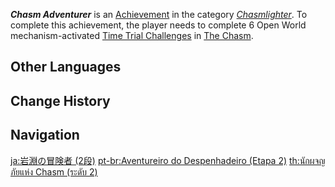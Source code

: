 {{Achievement Infobox
|title        = Chasm Adventurer
|id           = 80155
|order id     = 0155
|category     = Chasmlighter
|description  = Complete 6 Open World mechanism-activated [[Time Trial Challenges]] in [[The Chasm (Subregion)|The Chasm]].
|requirements = 
|primogems    = 10
|tracking     = Tracks the amount of Open World mechanism-activated Time Trial Challenges completed.
|topic        = Time Trial Challenges
|set          = Chasm Adventurer
|tier         = 2
|tiers_total  = 3
}}
'''''Chasm Adventurer''''' is an [[Achievement]] in the category ''[[Chasmlighter]]''. To complete this achievement, the player needs to complete 6 Open World mechanism-activated [[Time Trial Challenges]] in [[The Chasm (Subregion)|The Chasm]].
<!--
==Trivia==

==Video Guides==
{{EVT
|video1   = 
|caption1 = 
}}
-->
==Other Languages==
{{Other Languages|Transclude=Chasm Adventurer}}

==Change History==
{{Change History|2.6}}
<!--
==References==
{{Reflist}}
-->
==Navigation==
{{Achievement Navbox}}

[[ja:岩淵の冒険者 (2段)]]
[[pt-br:Aventureiro do Despenhadeiro (Etapa 2)]]
[[th:นักผจญภัยแห่ง Chasm (ระดับ 2)]]